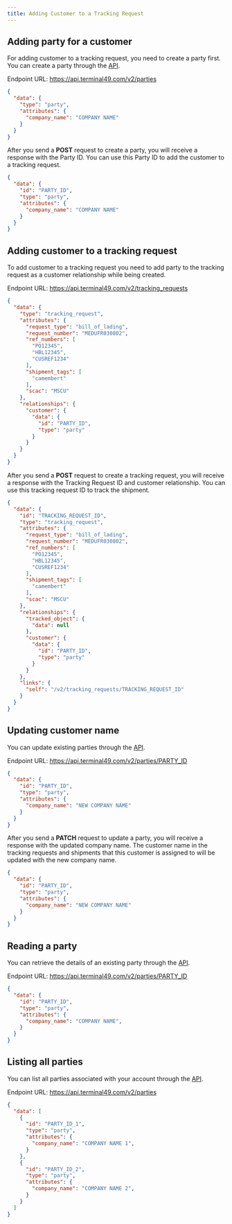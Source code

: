 ```yaml
---
title: Adding Customer to a Tracking Request
---
```


## Adding party for a customer
For adding customer to a tracking request, you need to create a party first. You can create a party through the [API](/api-docs/api-reference/parties/create-a-party).

Endpoint URL: https://api.terminal49.com/v2/parties

```json Request
{
  "data": {
    "type": "party",
    "attributes": {
      "company_name": "COMPANY NAME"
    }
  }
}
```

After you send a **POST** request to create a party, you will receive a response with the Party ID. You can use this Party ID to add the customer to a tracking request.

```json Response
{
  "data": {
    "id": "PARTY_ID",
    "type": "party",
    "attributes": {
      "company_name": "COMPANY NAME"
    }
  }
}
```

## Adding customer to a tracking request

To add customer to a tracking request you need to add party to the tracking request as a customer relationship while being created.

Endpoint URL: https://api.terminal49.com/v2/tracking_requests

```json Request
{
  "data": {
    "type": "tracking_request",
    "attributes": {
      "request_type": "bill_of_lading",
      "request_number": "MEDUFR030802",
      "ref_numbers": [
        "PO12345",
        "HBL12345",
        "CUSREF1234"
      ],
      "shipment_tags": [
        "camembert"
      ],
      "scac": "MSCU"
    },
    "relationships": {
      "customer": {
        "data": {
          "id": "PARTY_ID",
          "type": "party"
        }
      }
    }
  }
}
```

After you send a **POST** request to create a tracking request, you will receive a response with the Tracking Request ID and customer relationship. You can use this tracking request ID to track the shipment.

```json Response
{
  "data": {
    "id": "TRACKING_REQUEST_ID",
    "type": "tracking_request",
    "attributes": {
      "request_type": "bill_of_lading",
      "request_number": "MEDUFR030802",
      "ref_numbers": [
        "PO12345",
        "HBL12345",
        "CUSREF1234"
      ],
      "shipment_tags": [
        "camembert"
      ],
      "scac": "MSCU"
    },
    "relationships": {
      "tracked_object": {
        "data": null
      },
      "customer": {
        "data": {
          "id": "PARTY_ID",
          "type": "party"
        }
      }
    },
    "links": {
      "self": "/v2/tracking_requests/TRACKING_REQUEST_ID"
    }
  }
}
```

## Updating customer name
You can update existing parties through the [API](/api-docs/api-reference/parties/update-a-party).

Endpoint URL: https://api.terminal49.com/v2/parties/PARTY_ID

```json Request
{
  "data": {
    "id": "PARTY_ID",
    "type": "party",
    "attributes": {
      "company_name": "NEW COMPANY NAME"
    }
  }
}
```

After you send a **PATCH** request to update a party, you will receive a response with the updated company name. The customer name in the tracking requests and shipments that this customer is assigned to will be updated with the new company name.

```json Response
{
  "data": {
    "id": "PARTY_ID",
    "type": "party",
    "attributes": {
      "company_name": "NEW COMPANY NAME"
    }
  }
}
```

## Reading a party
You can retrieve the details of an existing party through the [API](/api-docs/api-reference/parties/get-a-party).

Endpoint URL: https://api.terminal49.com/v2/parties/PARTY_ID

```json Response
{
  "data": {
    "id": "PARTY_ID",
    "type": "party",
    "attributes": {
      "company_name": "COMPANY NAME",
    }
  }
}
```

## Listing all parties
You can list all parties associated with your account through the [API](/api-docs/api-reference/parties/list-parties).

Endpoint URL: https://api.terminal49.com/v2/parties

```json Response
{
  "data": [
    {
      "id": "PARTY_ID_1",
      "type": "party",
      "attributes": {
        "company_name": "COMPANY NAME 1",
      }
    },
    {
      "id": "PARTY_ID_2",
      "type": "party",
      "attributes": {
        "company_name": "COMPANY NAME 2",
      }
    }
  ]
}
```
